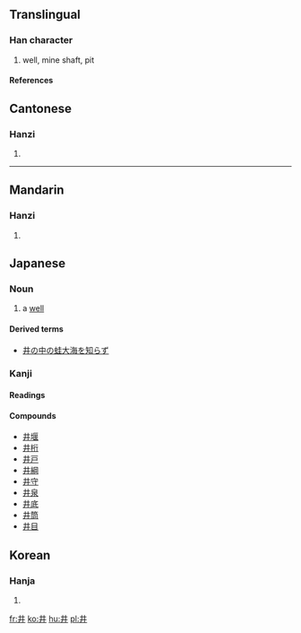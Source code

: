 {{see|丼}}<!-- may be replaced by zh-forms -->

==Translingual==
===Han character===
{{Han char|rn=7|rad=二|as=02|sn=4|four=5500<sub>0</sub>|canj=廿廿 (TT)}}
# well, mine shaft, pit
====References====
{{Han ref|kx=0086.140|dkj=00258|dj=0183.010|hdz=10010.040|uh=4E95|ud=20117|bh=A4AB|bd=42155}}




==Cantonese==
===Hanzi===
{{yue-hanzi|jyut=|y=jeng2, jing2}}
# {{defn|Cantonese}}
----
==Mandarin==
===Hanzi===
{{cmn-hanzi|pin=[[jǐng]] (jing3)|wg=ching<sup>3</sup>}}
# {{defn|Mandarin}}



==Japanese==


===Noun===
{{ja-noun|k|count=|hira=い|kata=|rom=i|kanji=|kyu=|shin=|hidx=}}
# a [[well]]
====Derived terms====
*[[井の中の蛙大海を知らず]]

===Kanji===
{{ja-kanji|grade=|rs=二02}}
====Readings====
{{ja-readings|on=[[せい]] ([[sei]]), [[しょう]] ([[shō]])|kun=[[い]] ([[i]]), [[いど]] ([[ido]]), [[ゐ]] ([[wi]], ''outdated'')}}

====Compounds====
*[[井堰]]
*[[井桁]]
*[[井戸]]
*[[井綱]]
*[[井守]]
*[[井泉]]
*[[井底]]
*[[井筒]]
*[[井目]]



==Korean==
===Hanja===
{{ko-hanja|hangeul=정|rv=jeong|mr=chŏng}}
# {{defn|Korean}}









[[fr:井]]
[[ko:井]]
[[hu:井]]
[[pl:井]]